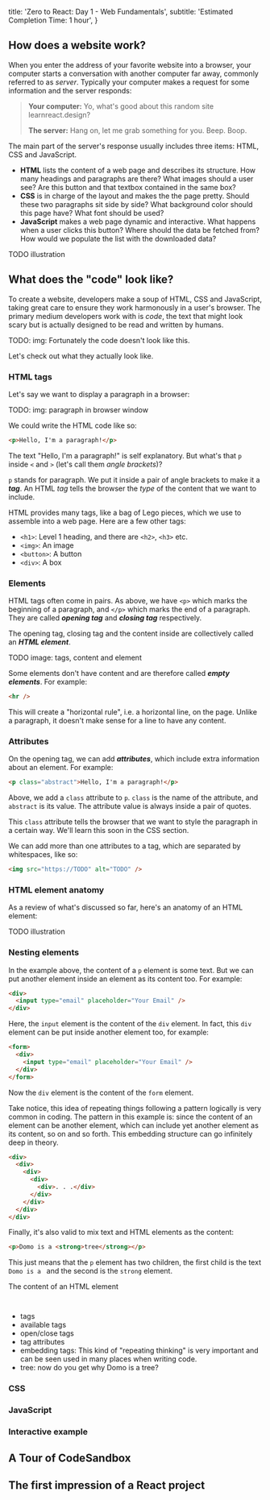 
  title: 'Zero to React: Day 1 - Web Fundamentals',
  subtitle: 'Estimated Completion Time: 1 hour',
}


## How does a website work?

When you enter the address of your favorite website into a browser, your computer starts a conversation with another computer far away, commonly referred to as _server_. Typically your computer makes a request for some information and the server responds:

> **Your computer:** Yo, what's good about this random site learnreact.design?
>
> **The server:** Hang on, let me grab something for you. Beep. Boop.

The main part of the server's response usually includes three items: HTML, CSS and JavaScript.

- **HTML** lists the content of a web page and describes its structure. How many headings and paragraphs are there? What images should a user see? Are this button and that textbox contained in the same box?
- **CSS** is in charge of the layout and makes the the page pretty. Should these two paragraphs sit side by side? What background color should this page have? What font should be used?
- **JavaScript** makes a web page dynamic and interactive. What happens when a user clicks this button? Where should the data be fetched from? How would we populate the list with the downloaded data?

TODO illustration

## What does the "code" look like?

To create a website, developers make a soup of HTML, CSS and JavaScript, taking great care to ensure they work harmonously in a user's browser. The primary medium developers work with is _code_, the text that might look scary but is actually designed to be read and written by humans.

TODO: img: Fortunately the code doesn't look like this.

Let's check out what they actually look like.

### HTML tags

Let's say we want to display a paragraph in a browser:

TODO: img: paragraph in browser window

We could write the HTML code like so:

```html
<p>Hello, I'm a paragraph!</p>
```

The text "Hello, I'm a paragraph!" is self explanatory. But what's that `p` inside `<` and `>` (let's call them _angle brackets_)?

`p` stands for paragraph. We put it inside a pair of angle brackets to make it a **_tag_**. An HTML _tag_ tells the browser the _type_ of the content that we want to include.

HTML provides many tags, like a bag of Lego pieces, which we use to assemble into a web page. Here are a few other tags:

- `<h1>`: Level 1 heading, and there are `<h2>`, `<h3>` etc.
- `<img>`: An image
- `<button>`: A button
- `<div>`: A box

### Elements

HTML tags often come in pairs. As above, we have `<p>` which marks the beginning of a paragraph, and `</p>` which marks the end of a paragraph. They are called **_opening tag_** and **_closing tag_** respectively.

The opening tag, closing tag and the content inside are collectively called an **_HTML element_**.

TODO image: tags, content and element

Some elements don't have content and are therefore called **_empty elements_**. For example:

```html
<hr />
```

This will create a "horizontal rule", i.e. a horizontal line, on the page. Unlike a paragraph, it doesn't make sense for a line to have any content.

### Attributes

On the opening tag, we can add **_attributes_**, which include extra information about an element. For example:

```html
<p class="abstract">Hello, I'm a paragraph!</p>
```

Above, we add a `class` attribute to `p`. `class` is the name of the attribute, and `abstract` is its value. The attribute value is always inside a pair of quotes.

This `class` attribute tells the browser that we want to style the paragraph in a certain way. We'll learn this soon in the CSS section.

We can add more than one attributes to a tag, which are separated by whitespaces, like so:

```html
<img src="https://TODO" alt="TODO" />
```

### HTML element anatomy

As a review of what's discussed so far, here's an anatomy of an HTML element:

TODO illustration

### Nesting elements

In the example above, the content of a `p` element is some text. But we can put another element inside an element as its content too. For example:

```html
<div>
  <input type="email" placeholder="Your Email" />
</div>
```

Here, the `input` element is the content of the `div` element. In fact, this `div` element can be put inside another element too, for example:

```html
<form>
  <div>
    <input type="email" placeholder="Your Email" />
  </div>
</form>
```

Now the `div` element is the content of the `form` element.

Take notice, this idea of repeating things following a pattern logically is very common in coding. The pattern in this example is: since the content of an element can be another element, which can include yet another element as its content, so on and so forth. This embedding structure can go infinitely deep in theory.

```html
<div>
  <div>
    <div>
      <div>
        <div>. . .</div>
      </div>
    </div>
  </div>
</div>
```

Finally, it's also valid to mix text and HTML elements as the content:

```html
<p>Domo is a <strong>tree</strong></p>
```

This just means that the `p` element has two children, the first child is the text `Domo is a ` and the second is the `strong` element.

The content of an HTML element

```html

```

```html

```

- tags
- available tags
- open/close tags
- tag attributes
- embedding tags: This kind of "repeating thinking" is very important and can be seen used in many places when writing code.
- tree: now do you get why Domo is a tree?

### CSS

### JavaScript

### Interactive example

## A Tour of CodeSandbox

## The first impression of a React project
